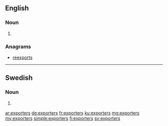 ==English==

===Noun===
{{head|en|plural}}

# {{plural of|exporter|lang=en}}

===Anagrams===
* [[reexports#English|reexports]]

----

==Swedish==

===Noun===
{{head|sv|noun form}}

# {{sv-noun-form-indef-gen-pl|export}}

[[ar:exporters]]
[[de:exporters]]
[[fr:exporters]]
[[ku:exporters]]
[[mg:exporters]]
[[my:exporters]]
[[simple:exporters]]
[[fi:exporters]]
[[sv:exporters]]